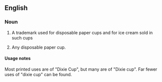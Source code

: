 ==English==

===Noun===
{{en-noun|sg=[[Dixie]] [[cup|Cup]]}}
# {{US}} A trademark used for disposable paper cups and for ice cream sold in such cups
# {{US}} Any disposable paper cup.

====Usage notes====
Most printed uses are of "Dixie Cup", but many are of "Dixie cup". Far fewer uses of "dixie cup" can be found.
